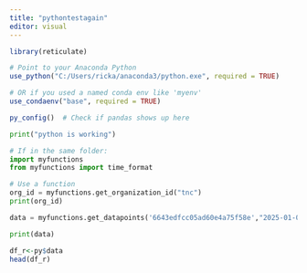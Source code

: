 ```yaml
---
title: "pythontestagain"
editor: visual
---
```



```r
library(reticulate)

# Point to your Anaconda Python
use_python("C:/Users/ricka/anaconda3/python.exe", required = TRUE)

# OR if you used a named conda env like 'myenv'
use_condaenv("base", required = TRUE)

py_config()  # Check if pandas shows up here

```


```python
print("python is working")

# If in the same folder:
import myfunctions
from myfunctions import time_format

# Use a function
org_id = myfunctions.get_organization_id("tnc")
print(org_id)

data = myfunctions.get_datapoints('6643edfcc05ad60e4a75f58e',"2025-01-04T00:00:00",ends_before=time_format(),time_type='local',name='default')

print(data)


```


```r
df_r<-py$data
head(df_r)
```


